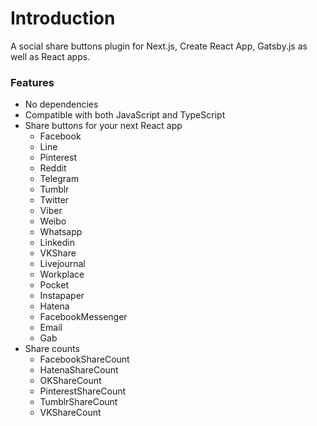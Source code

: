 # Introduction
 
A social share buttons plugin for Next.js, Create React App, Gatsby.js as well as React apps.

### Features

* No dependencies
* Compatible with both JavaScript and TypeScript
* Share buttons for your next React app
  * Facebook
  * Line
  * Pinterest
  * Reddit
  * Telegram
  * Tumblr
  * Twitter
  * Viber
  * Weibo
  * Whatsapp
  * Linkedin
  * VKShare
  * Livejournal
  * Workplace
  * Pocket
  * Instapaper
  * Hatena
  * FacebookMessenger
  * Email
  * Gab
* Share counts
  * FacebookShareCount
  * HatenaShareCount
  * OKShareCount
  * PinterestShareCount
  * TumblrShareCount
  * VKShareCount
